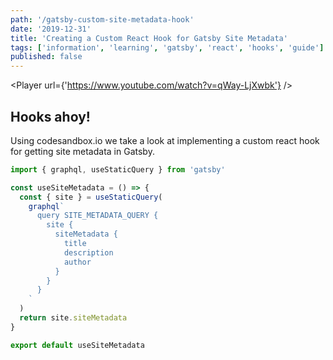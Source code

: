 ```yaml
---
path: '/gatsby-custom-site-metadata-hook'
date: '2019-12-31'
title: 'Creating a Custom React Hook for Gatsby Site Metadata'
tags: ['information', 'learning', 'gatsby', 'react', 'hooks', 'guide']
published: false
---
```



<Player url={'https://www.youtube.com/watch?v=qWay-LjXwbk'} />

## Hooks ahoy!

Using codesandbox.io we take a look at implementing a custom react
hook for getting site metadata in Gatsby.

```js
import { graphql, useStaticQuery } from 'gatsby'

const useSiteMetadata = () => {
  const { site } = useStaticQuery(
    graphql`
      query SITE_METADATA_QUERY {
        site {
          siteMetadata {
            title
            description
            author
          }
        }
      }
    `
  )
  return site.siteMetadata
}

export default useSiteMetadata
```
